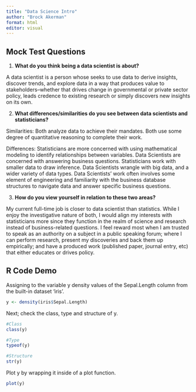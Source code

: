 ```yaml
---
title: "Data Science Intro"
author: "Brock Akerman"
format: html
editor: visual
---
```



## Mock Test Questions 

(@) **What do you think being a data scientist is about?**

A data scientist is a person whose seeks to use data to derive insights, discover trends, and explore data in a way that produces value to stakeholders--whether that drives change in governmental or private sector policy, leads credence to existing research or simply discovers new insights on its own.

(@) **What differences/similarities do you see between data scientists and statisticians?**

Similarities: Both analyze data to achieve their mandates.  Both use some degree of quantitative reasoning to complete their work. 

Differences:  Statisticians are more concerned with using mathematical modeling to identify relationships between variables.  Data Scientists are concerned with answering business questions.  Statisticians work with smaller data to draw inference.  Data Scientists wrangle with big data, and a wider variety of data types.  Data Scientists' work often involves some element of engineering and familiarity with the business database structures to navigate data and answer specific business questions.  

(@) **How do you view yourself in relation to these two areas?**

My current full-time job is closer to data scientist than statistics.  While I enjoy the investigative nature of both, I would align my interests with statisticians more since they function in the realm of science and research instead of business-related questions.  I feel reward most when I am trusted to speak as an authority on a subject in a public speaking forum; where I can perform research, present my discoveries and back them up empirically; and have a produced work (published paper, journal entry, etc) that either educates or drives policy.  


## R Code Demo


Assigning to the variable y density values of the Sepal.Length column from the built-in dataset 'iris'.
```r
y <- density(iris$Sepal.Length)
```


Next; check the class, type and structure of y.
```r
#Class
class(y)

#Type
typeof(y)

#Structure
str(y)
```


Plot y by wrapping it inside of a plot function.  
```r
plot(y)
```
